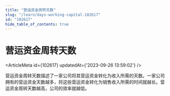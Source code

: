 ```yaml
---
title: "营运资金周转天数"
slug: "/learn/days-working-capital-102617"
id: "102617"
hide_table_of_contents: true
---
```



# 营运资金周转天数

<ArticleMeta id={102617} updatedAt={'2023-09-26 13:59:02'} />
<div className='border-solid border-b border-t-0 my-4 border-[var(--ifm-color-gray-300)]' />

营运资金周转天数描述了一家公司将其营运资金转化为收入所需的天数。一家公司拥有的营运资金天数越多，将这些营运资金转化为销售收入所需的时间就越长。营运资金周转天数越高，公司的效率就越低。
